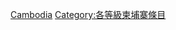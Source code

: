 {{Emptycat}}
{{Articles by Quality|project=東南亞|task_force=yes|parent=東南亞|tf_link=柬埔寨任務組|topic=柬埔寨|format=toc}}

[[Category:小作品级东南亚条目|Cambodia]]
[[Category:各等級柬埔寨條目‎|Category:各等級柬埔寨條目‎]]